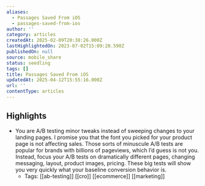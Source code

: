 ```yaml
---
aliases:
  - Passages Saved From iOS
  - passages-saved-from-ios
author: ''
category: articles
createdAt: 2025-02-09T20:38:26.000Z
lastHighlightedOn: 2023-07-02T15:09:20.590Z
publishedOn: null
source: mobile_share
status: seedling
tags: []
title: Passages Saved From iOS
updatedAt: 2025-04-12T15:55:16.000Z
url: ''
contentType: articles
---
```

## Highlights

- You are A/B testing minor tweaks instead of sweeping changes to your landing pages. I promise you that the font you picked for your product page is not affecting sales. Those sorts of minuscule A/B tests are popular for brands with billions of pageviews, which I’d guess is not you. Instead, focus your A/B tests on dramatically different pages, changing messaging, layout, product images, pricing. These big tests will show you very quickly what your baseline conversion behavior is.
    - Tags: [[ab-testing]] [[cro]] [[ecommerce]] [[marketing]]
